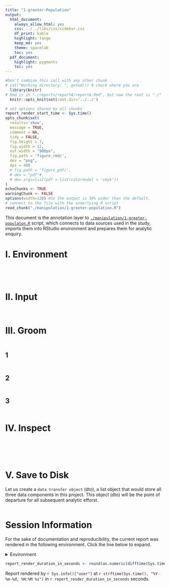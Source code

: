```yaml
---
title: "1-greeter-Population"
output:
  html_document:
    always_allow_html: yes
    css: ../../libs/css/sidebar.css
    df_print: kable
    highlight: tango
    keep_md: yes
    theme: spacelab
    toc: yes
  pdf_document: 
    highlight: pygments
    toc: yes
---
```


<!-- These two chunks should be added in the beginning of every .Rmd that you want to source an .R script -->
<!--  The 1st mandatory chunck  -->
<!--  Set the working directory to the repository's base directory -->
```r
#Don't combine this call with any other chunk 
# cat("Working directory: ", getwd()) # check where you are
  library(knitr)
# Rmd is in "./reports/reportA/reportA.Rmd", but now the root is "./"
  knitr::opts_knit$set(root.dir='../../') 
```

<!--  The 2nd mandatory chunck  -->
<!-- Set the report-wide options, and point to the external code file. -->
```r
# set options shared by all chunks
report_render_start_time <- Sys.time()
opts_chunk$set(
  results='show', 
  message = TRUE,
  comment = NA, 
  tidy = FALSE,
  fig.height = 7, 
  fig.width = 12, 
  out.width = "900px",
  fig.path = 'figure_rmd/',     
  dev = "png",
  dpi = 400
  # fig.path = 'figure_pdf/',     
  # dev = "pdf"#,
  # dev.args=list(pdf = list(colormodel = 'cmyk'))
)
echoChunks <- TRUE
warningChunk <- FALSE
options(width=120) #So the output is 50% wider than the default.
# connect to the file with the underlying R script  
read_chunk("./manipulation/1-greeter-population.R") 
```

This document is the annotation layer to [`./manipulation/1-greeter-populaton.R`][path_greeter] script, which connects to data sources used in the study, imports them into RStudio environment and prepares them for analytic enquiry.

[path_greeter]:https://github.com/dss-hmi/suicide-prevention-2019/blob/master/manipulation/1-greeter-population.R

# I. Environment

<!-- Load 'sourced' R files.  Suppress the output when loading packages. --> 
```r
```


<!-- Load the sources.  Suppress the output when loading sources. --> 
```r
```


<!-- Load any Global functions and variables declared in the R file.  Suppress the output. --> 
```r
```

<!-- Declare any global functions specific to a Rmd output.  Suppress the output. --> 
```r
```

# II. Input
<!-- Load the datasets.   -->
```r
```

<!-- Inspect the datasets.   -->
```r
```

# III. Groom
<!-- Tweak the datasets.   -->
```r
```

## 1
```r
```

## 2
```r
```

## 3
```r
```

# IV. Inspect


```r
```


```r
```


```r
```
<!-- Basic table view.   -->
```r
```

<!-- Basic graph view.   -->
```r
```



# V. Save to Disk

Let us create a `data transfer object` (dto), a list object that would store all three data components in this project. This object (dto) will be the point of departure for all subsequent analytic efforst. 


```r
```



Session Information {#session-info}
===========================================================================

For the sake of documentation and reproducibility, the current report was rendered in the following environment.  Click the line below to expand.

<details>
  <summary>Environment <span class="glyphicon glyphicon-plus-sign"></span></summary>
```r
if( requireNamespace("devtools", quietly = TRUE) ) {
  devtools::session_info()
} else {
  sessionInfo()
}
```
</details>

```r
report_render_duration_in_seconds <- round(as.numeric(difftime(Sys.time(), report_render_start_time, units="secs")))
```

Report rendered by `r Sys.info()["user"]` at `r strftime(Sys.time(), "%Y-%m-%d, %H:%M %z")` in `r report_render_duration_in_seconds` seconds.


